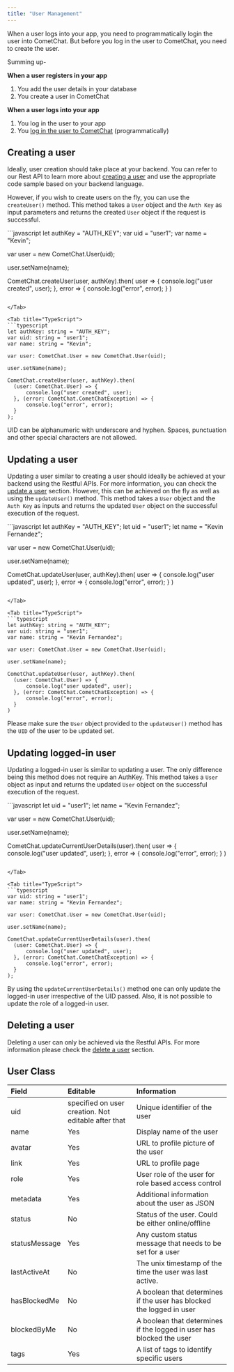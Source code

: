 ```yaml
---
title: "User Management"
---
```




When a user logs into your app, you need to programmatically login the user into CometChat. But before you log in the user to CometChat, you need to create the user.

Summing up-

**When a user registers in your app**

1. You add the user details in your database
2. You create a user in CometChat

**When a user logs into your app**

1. You log in the user to your app
2. You [log in the user to CometChat](/sdk/react-native/authentication-overview) (programmatically)

## Creating a user

Ideally, user creation should take place at your backend. You can refer to our Rest API to learn more about [creating a user](https://api-explorer.cometchat.com/reference/creates-user) and use the appropriate code sample based on your backend language.

However, if you wish to create users on the fly, you can use the `createUser()` method. This method takes a `User` object and the `Auth Key` as input parameters and returns the created `User` object if the request is successful.

<Tabs>
<Tab title="JavaScript">
```javascript
let authKey = "AUTH_KEY";
var uid = "user1";
var name = "Kevin";

var user = new CometChat.User(uid);

user.setName(name);

CometChat.createUser(user, authKey).then(
  user => {
      console.log("user created", user);
  }, error => {
      console.log("error", error);
  }
)
```

</Tab>

<Tab title="TypeScript">
```typescript
let authKey: string = "AUTH_KEY";
var uid: string = "user1";
var name: string = "Kevin";

var user: CometChat.User = new CometChat.User(uid);

user.setName(name);

CometChat.createUser(user, authKey).then(
  (user: CometChat.User) => {
      console.log("user created", user);
  }, (error: CometChat.CometChatException) => {
      console.log("error", error);
  }
);
```

</Tab>

</Tabs>

<Warning>

UID can be alphanumeric with underscore and hyphen. Spaces, punctuation and other special characters are not allowed.

</Warning>

## Updating a user

Updating a user similar to creating a user should ideally be achieved at your backend using the Restful APIs. For more information, you can check the [update a user](https://api-explorer.cometchat.com/reference/update-user) section. However, this can be achieved on the fly as well as using the `updateUser()` method. This method takes a `User` object and the `Auth Key` as inputs and returns the updated `User` object on the successful execution of the request.

<Tabs>
<Tab title="JavaScript">
```javascript
let authKey = "AUTH_KEY";
let uid = "user1";
let name = "Kevin Fernandez";

var user = new CometChat.User(uid);

user.setName(name);

CometChat.updateUser(user, authKey).then(
  user => {
      console.log("user updated", user);
  }, error => {
      console.log("error", error);
  }
)
```

</Tab>

<Tab title="TypeScript">
```typescript
let authKey: string = "AUTH_KEY";
var uid: string = "user1";
var name: string = "Kevin Fernandez";

var user: CometChat.User = new CometChat.User(uid);

user.setName(name);

CometChat.updateUser(user, authKey).then(
  (user: CometChat.User) => {
      console.log("user updated", user);
  }, (error: CometChat.CometChatException) => {
      console.log("error", error);
  }
)
```

</Tab>

</Tabs>

Please make sure the `User` object provided to the `updateUser()` method has the `UID` of the user to be updated set.

## Updating logged-in user

Updating a logged-in user is similar to updating a user. The only difference being this method does not require an AuthKey. This method takes a `User` object as input and returns the updated `User` object on the successful execution of the request.

<Tabs>
<Tab title="JavaScript">
```javascript
let uid = "user1";
let name = "Kevin Fernandez";

var user = new CometChat.User(uid);

user.setName(name);

CometChat.updateCurrentUserDetails(user).then(
  user => {
      console.log("user updated", user);
  }, error => {
      console.log("error", error);
  }
)  
```

</Tab>

<Tab title="TypeScript">
```typescript
var uid: string = "user1";
var name: string = "Kevin Fernandez";

var user: CometChat.User = new CometChat.User(uid);

user.setName(name);

CometChat.updateCurrentUserDetails(user).then(
  (user: CometChat.User) => {
      console.log("user updated", user);
  }, (error: CometChat.CometChatException) => {
      console.log("error", error);
  }
);
```

</Tab>

</Tabs>

By using the `updateCurrentUserDetails()` method one can only update the logged-in user irrespective of the UID passed. Also, it is not possible to update the role of a logged-in user.

## Deleting a user

Deleting a user can only be achieved via the Restful APIs. For more information please check the [delete a user](https://api-explorer.cometchat.com/reference/delete-user) section.

## User Class

| Field         | Editable                                            | Information                                                          |
| :------------- | :--------------------------------------------------- | :-------------------------------------------------------------------- |
| uid           | specified on user creation. Not editable after that | Unique identifier of the user                                        |
| name          | Yes                                                 | Display name of the user                                             |
| avatar        | Yes                                                 | URL to profile picture of the user                                   |
| link          | Yes                                                 | URL to profile page                                                  |
| role          | Yes                                                 | User role of the user for role based access control                  |
| metadata      | Yes                                                 | Additional information about the user as JSON                        |
| status        | No                                                  | Status of the user. Could be either online/offline                   |
| statusMessage | Yes                                                 | Any custom status message that needs to be set for a user            |
| lastActiveAt  | No                                                  | The unix timestamp of the time the user was last active.             |
| hasBlockedMe  | No                                                  | A boolean that determines if the user has blocked the logged in user |
| blockedByMe   | No                                                  | A boolean that determines if the logged in user has blocked the user |
| tags          | Yes                                                 | A list of tags to identify specific users                            |
